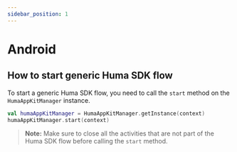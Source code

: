 ```yaml
---
sidebar_position: 1
---
```


# Android

## How to start generic Huma SDK flow

To start a generic Huma SDK flow, you need to call the `start` method on the `HumaAppKitManager`
instance.

```kotlin
val humaAppKitManager = HumaAppKitManager.getInstance(context)
humaAppKitManager.start(context)
```

> **Note:** Make sure to close all the activities that are not part of the Huma SDK flow before
> calling the `start` method.
